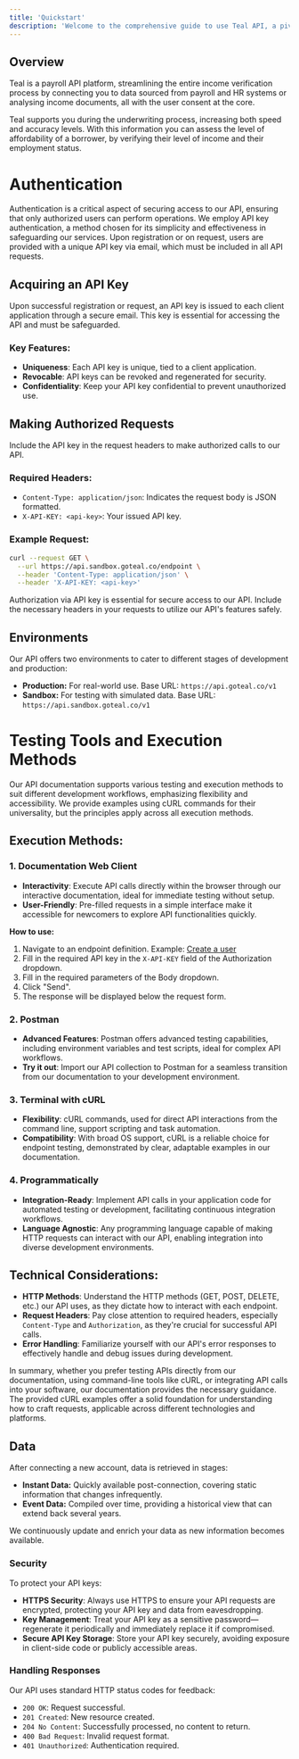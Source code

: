 ```yaml
---
title: 'Quickstart'
description: 'Welcome to the comprehensive guide to use Teal API, a pivotal resource for accessing real-time payroll and employment verification data.'
---
```


## Overview

Teal is a payroll API platform, streamlining the entire income verification process by connecting you to data sourced from payroll and HR systems or analysing income documents, all with the user consent at the core.

Teal supports you during the underwriting process, increasing both speed and accuracy levels. With this information you can assess the level of affordability of a borrower, by verifying their level of income and their employment status.


# Authentication

Authentication is a critical aspect of securing access to our API, ensuring that only authorized users can perform operations. We employ API key authentication, a method chosen for its simplicity and effectiveness in safeguarding our services. Upon registration or on request, users are provided with a unique API key via email, which must be included in all API requests.

## Acquiring an API Key

Upon successful registration or request, an API key is issued to each client application through a secure email. This key is essential for accessing the API and must be safeguarded.

### Key Features:

- **Uniqueness**: Each API key is unique, tied to a client application.
- **Revocable**: API keys can be revoked and regenerated for security.
- **Confidentiality**: Keep your API key confidential to prevent unauthorized use.

## Making Authorized Requests

Include the API key in the request headers to make authorized calls to our API.

### Required Headers:

- `Content-Type: application/json`: Indicates the request body is JSON formatted.
- `X-API-KEY: <api-key>`: Your issued API key.

### Example Request:

```bash
curl --request GET \
  --url https://api.sandbox.goteal.co/endpoint \
  --header 'Content-Type: application/json' \
  --header 'X-API-KEY: <api-key>'
```

Authorization via API key is essential for secure access to our API. Include the necessary headers in your requests to utilize our API's features safely.

## Environments

Our API offers two environments to cater to different stages of development and production:

- **Production:** For real-world use. Base URL: `https://api.goteal.co/v1`
- **Sandbox:** For testing with simulated data. Base URL: `https://api.sandbox.goteal.co/v1`

# Testing Tools and Execution Methods

Our API documentation supports various testing and execution methods to suit different development workflows, emphasizing flexibility and accessibility. We provide examples using cURL commands for their universality, but the principles apply across all execution methods.


## Execution Methods:

### 1. Documentation Web Client

- **Interactivity**: Execute API calls directly within the browser through our interactive documentation, ideal for immediate testing without setup.
- **User-Friendly**: Pre-filled requests in a simple interface make it accessible for newcomers to explore API functionalities quickly.

**How to use:**

1. Navigate to an endpoint definition. Example: [Create a user](https://docs.goteal.co/api-reference/users/create)
2. Fill in the required API key in the `X-API-KEY` field of the Authorization dropdown.
3. Fill in the required parameters of the Body dropdown.
4. Click "Send".
5. The response will be displayed below the request form.

### 2. Postman

- **Advanced Features**: Postman offers advanced testing capabilities, including environment variables and test scripts, ideal for complex API workflows.
- **Try it out**: Import our API collection to Postman for a seamless transition from our documentation to your development environment.

<a href="https://god.gw.postman.com/run-collection/34096189-b77feaba-4ca9-4456-a365-6a771e02ccad?action=collection%2Ffork&source=rip_markdown&collection-url=entityId%3D34096189-b77feaba-4ca9-4456-a365-6a771e02ccad%26entityType%3Dcollection%26workspaceId%3Dfcdc3a3c-e3c2-476d-9607-b265b44de679#?env%5BSandbox%5D=W3sia2V5IjoiYmFzZV91cmwiLCJ2YWx1ZSI6ImFwaS5zYW5kYm94LmdvdGVhbC5jbyIsImVuYWJsZWQiOnRydWUsInR5cGUiOiJkZWZhdWx0Iiwic2Vzc2lvblZhbHVlIjoiYXBpLnNhbmRib3guZ290ZWFsLmNvIiwic2Vzc2lvbkluZGV4IjowfSx7ImtleSI6InNjaGVtZSIsInZhbHVlIjoiaHR0cHMiLCJlbmFibGVkIjp0cnVlLCJ0eXBlIjoiZGVmYXVsdCIsInNlc3Npb25WYWx1ZSI6Imh0dHBzIiwic2Vzc2lvbkluZGV4IjoxfSx7ImtleSI6InVzZXJfaWQiLCJ2YWx1ZSI6IiIsImVuYWJsZWQiOnRydWUsInR5cGUiOiJhbnkiLCJzZXNzaW9uVmFsdWUiOiJudWxsIiwic2Vzc2lvbkluZGV4IjoyfV0=" target="_blank" rel="noopener">
    <div style={{ height:'32px', width: '128px', margin:'32px 0px', backgroundImage: 'url("https://run.pstmn.io/button.svg")', backgroundSize: 'cover', backgroundPosition: 'center' }}></div>
</a>

### 3. Terminal with cURL

- **Flexibility**: cURL commands, used for direct API interactions from the command line, support scripting and task automation.
- **Compatibility**: With broad OS support, cURL is a reliable choice for endpoint testing, demonstrated by clear, adaptable examples in our documentation.

### 4. Programmatically

- **Integration-Ready**: Implement API calls in your application code for automated testing or development, facilitating continuous integration workflows.
- **Language Agnostic**: Any programming language capable of making HTTP requests can interact with our API, enabling integration into diverse development environments.

## Technical Considerations:

- **HTTP Methods**: Understand the HTTP methods (GET, POST, DELETE, etc.) our API uses, as they dictate how to interact with each endpoint.
- **Request Headers**: Pay close attention to required headers, especially `Content-Type` and `Authorization`, as they're crucial for successful API calls.
- **Error Handling**: Familiarize yourself with our API's error responses to effectively handle and debug issues during development.

In summary, whether you prefer testing APIs directly from our documentation, using command-line tools like cURL, or integrating API calls into your software, our documentation provides the necessary guidance. The provided cURL examples offer a solid foundation for understanding how to craft requests, applicable across different technologies and platforms.



## Data

After connecting a new account, data is retrieved in stages:

- **Instant Data:** Quickly available post-connection, covering static information that changes infrequently.
- **Event Data:** Compiled over time, providing a historical view that can extend back several years.

We continuously update and enrich your data as new information becomes available.


### Security

To protect your API keys:

- **HTTPS Security**: Always use HTTPS to ensure your API requests are encrypted, protecting your API key and data from eavesdropping.
- **Key Management**: Treat your API key as a sensitive password—regenerate it periodically and immediately replace it if compromised.
- **Secure API Key Storage**: Store your API key securely, avoiding exposure in client-side code or publicly accessible areas.

### Handling Responses

Our API uses standard HTTP status codes for feedback:

- `200 OK`: Request successful.
- `201 Created`: New resource created.
- `204 No Content`: Successfully processed, no content to return.
- `400 Bad Request`: Invalid request format.
- `401 Unauthorized`: Authentication required.


